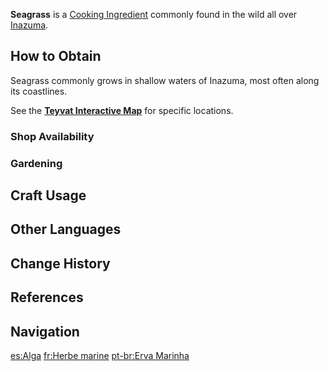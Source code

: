 {{Item Infobox
|id           = 101210
|image        = Item Seagrass.png
|type         = Cooking Ingredients
|invCategory  = Materials
|description  = A plant that grows in shallow seas. It adds a unique flavor to dishes.
|source1      = Found in the wild in [[Inazuma]]
|source2      = {{Sold By}}
|source3      = [[Gardening]] with [[A Path of Value: Orderly Meadow|Orderly Meadow]]
}}
'''Seagrass''' is a [[Cooking Ingredient]] commonly found in the wild all over [[Inazuma]].

==How to Obtain==
Seagrass commonly grows in shallow waters of Inazuma, most often along its coastlines.

See the<!--Video Guides section or the--> '''[https://webstatic-sea.mihoyo.com/app/ys-map-sea/index.html#/map/2?shown_types=201 Teyvat Interactive Map]''' for specific locations.

===Shop Availability===
{{Shop Availability}}

===Gardening===
{{Recipe
|type = Orderly Meadow
|time = 2d 22h
|Seagrass Seed = 1
|sort = Seagrass Seed
}}

==Craft Usage==
{{Craft Usage}}
<!--
==Gallery==
<gallery hideaddbutton="true" captionalign="center">
Item Seagrass Wild.png|In the wild
</gallery>
-->
==Other Languages==
{{Other Languages|default_hidden = 1
|en      = Seagrass
|zhs     = 海草
|zhs_rm  = Hǎicǎo
|zht     = 海草
|zht_rm  = Hǎicǎo
|ja      = 海草
|ja_rm   = Kaisou<ref>{{Ref/Quest|New Shoots from Old Branches|note=Japanese Voice-Over}}</ref>
|ko      = {{tt|해초|海草}}
|ko_rm   = Haecho
|es      = Alga
|fr      = Herbe marine
|ru      = Морская водоросль
|th      = Seagrass
|vi      = Rong Biển
|de      = Seegras
|id      = Seagrass
|pt      = Erva Marinha
}}

==Change History==
{{Change History|2.0}}

==References==
{{Reflist}}

==Navigation==
{{Material Navbox|Crafting Materials}}

[[es:Alga]]
[[fr:Herbe marine]]
[[pt-br:Erva Marinha]]